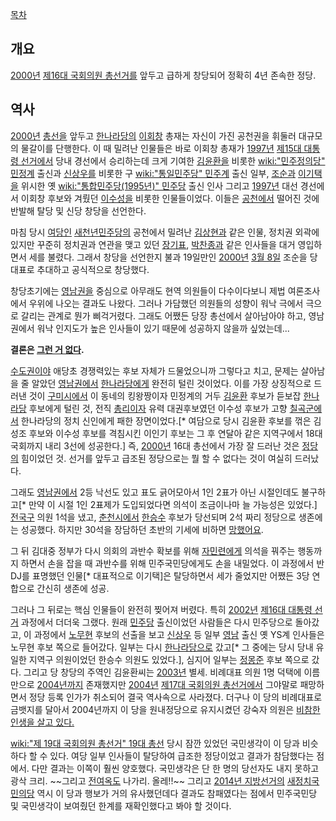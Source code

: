 [[목차]]

== 개요 ==
[[2000년]] [[제16대 국회의원 총선거]]를 앞두고 급하게 창당되어 정확히 4년 존속한 정당. 

== 역사 ==
[[2000년]] [[총선]]을 앞두고 [[한나라당]]의 [[이회창]] 총재는 자신이 가진 공천권을 휘둘러 대규모의 물갈이를 단행한다. 이 때 밀려난 인물들은 바로 이회창 총재가 [[1997년]] [[제15대 대통령 선거]]에서 당내 경선에서 승리하는데 크게 기여한 [[김윤환]]을 비롯한 [[wiki:"민주정의당" 민정계]] 출신과 [[신상우]]를 비롯한 구 [[wiki:"통일민주당" 민주계]] 출신 일부, [[조순]]과 [[이기택]]을 위시한 옛 [[wiki:"통합민주당(1995년)" 민주당]] 출신 인사 그리고 [[1997년]] 대선 경선에서 이회창 후보와 겨뤘던 [[이수성]]을 비롯한 인물들이었다. 이들은 [[공천]]에서 떨어진 것에 반발해 탈당 및 신당 창당을 선언한다.

마침 당시 [[여당]]인 [[새천년민주당]]의 공천에서 밀려난 [[김상현(동명이인)|김상현]]과 같은 인물, 정치권 외곽에 있지만 꾸준히 정치권과 연관을 맺고 있던 [[장기표]], [[박찬종]]과 같은 인사들을 대거 영입하면서 세를 불렸다. 그래서 창당을 선언한지 불과 19일만인 [[2000년]] [[3월 8일]] 조순을 당 대표로 추대하고 공식적으로 창당했다. 

창당초기에는 [[영남]]권을 중심으로 아무래도 현역 의원들이 다수이다보니 제법 여론조사에서 우위에 나오는 결과도 나왔다. 그러나 가담했던 의원들의 성향이 워낙 극에서 극으로 갈리는 관계로 뭔가 삐걱거렸다. 그래도 어쨌든 당장 총선에서 살아남아야 하고, 영남권에서 워낙 인지도가 높은 인사들이 있기 때문에 성공하지 않을까 싶었는데...

'''결론은 [[그런 거 없다]].'''

[[수도권]]이야 애당초 경쟁력있는 후보 자체가 드물었으니까 그렇다고 치고, 문제는 살아남을 줄 알았던 [[영남]]권에서 [[한나라당]]에게 완전히 털린 것이었다. 이를 가장 상징적으로 드러낸 것이 [[구미시]]에서 이 동네의 킹왕짱이자 민정계의 거두 [[김윤환]] 후보가 듣보잡 [[한나라당]] 후보에게 털린 것, 전직 [[총리]]이자 유력 대권후보였던 이수성 후보가 고향 [[칠곡군]]에서 한나라당의 정치 신인에게 패한 장면이었다.[* 여담으로 당시 김윤환 후보를 꺾은 김성조 후보와 이수성 후보를 격침시킨 이인기 후보는 그 후 연달아 같은 지역구에서 18대 국회까지 내리 3선에 성공한다.] 즉, [[2000년]] 16대 총선에서 가장 잘 드러난 것은 [[정당]]의 힘이었던 것. 선거를 앞두고 급조된 정당으로는 뭘 할 수 없다는 것이 여실히 드러났다.

그래도 [[영남]]권에서 2등 낙선도 있고 표도 긁어모아서 1인 2표가 아닌 시절인데도 불구하고[* 만약 이 시절 1인 2표제가 도입되었다면 의석이 조금이나마 늘 가능성은 있었다.] [[전국구]] 의원 1석을 냈고, [[춘천시]]에서 [[한승수]] 후보가 당선되며 2석 짜리 정당으로 생존에는 성공했다. 하지만 30석을 장담하던 초반의 기세에 비하면 [[망했어요]].

그 뒤 김대중 정부가 다시 의회의 과반수 확보를 위해 [[자민련]]에게 의석을 꿔주는 행동까지 하면서 손을 잡을 때 과반수를 위해 민주국민당에게도 손을 내밀었다. 이 과정에서 반 DJ를 표명했던 인물[* 대표적으로 이기택]은 탈당하면서 세가 줄었지만 어쨌든 3당 연합으로 간신히 생존에 성공. 

그러나 그 뒤로는 핵심 인물들이 완전히 찢어져 버렸다. 특히 [[2002년]] [[제16대 대통령 선거]] 과정에서 더더욱 그랬다. 원래 [[민주당]] 출신이었던 사람들은 다시 민주당으로 돌아갔고, 이 과정에서 [[노무현]] 후보의 선출을 보고 [[신상우]] 등 일부 [[영남]] 출신 옛 YS계 인사들은 노무현 후보 쪽으로 들어갔다. 일부는 다시 [[한나라당]]으로 갔고[* 그 중에는 당시 당내 유일한 지역구 의원이었던 한승수 의원도 있었다.], 심지어 일부는 [[정몽준]] 후보 쪽으로 갔다. 그리고 당 창당의 주역인 김윤환씨는 [[2003년]] 별세. 비례대표 의원 1명 덕택에 이름만으로 [[2004년]]까지 존재했지만 [[2004년]] [[제17대 국회의원 총선거]]에서 그야말로 패망하면서 정당 등록 인가가 취소되어 결국 역사속으로 사라졌다. 더구나 이 당의 비례대표로 금뱃지를 달아서 2004년까지 이 당을 원내정당으로 유지시켰던 강숙자 의원은 [http://news.naver.com/main/read.nhn?mode=LSD&mid=sec&sid1=102&oid=021&aid=0002140515 비참한 인생을 살고 있다.]

[[wiki:"제 19대 국회의원 총선거" 19대 총선]] 당시 잠깐 있었던 국민생각이 이 당과 비슷하다 할 수 있다. 여당 일부 인사들이 탈당하여 급조한 정당이었고 결과가 참담했다는 점에서. 다만 결과는 이쪽이 훨씬 양호했다. 국민생각은 단 한 명의 당선자도 내지 못하고 광삭 크리. ~~그리고 [[전여옥]]도 나가리. 올레!!~~ 그리고 [[2014년 지방선거]]의 [[새정치국민의당]] 역시 이 당과 행보가 거의 유사했던데다 결과도 참패였다는 점에서 민주국민당 및 국민생각이 보여줬던 한계를 재확인했다고 봐야 할 것이다. 
